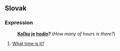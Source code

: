 ==Slovak==
===Expression===
:'''[[Koľko#Slovak|Koľko]] [[byť#Slovak|je]] [[hodina#Slovak|hodín]]?''' (''How many of hours is there?'')
# [[What time is it?]]